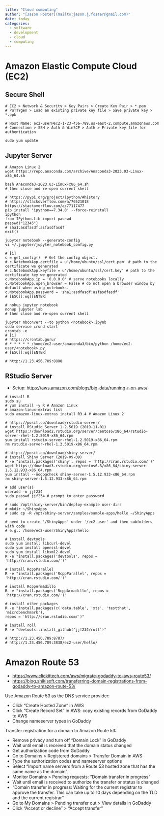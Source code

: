 ```yaml
---
title: "Cloud computing"
author: "[Jason Foster](mailto:jason.j.foster@gmail.com)"
date: today
categories:
  - software
  - development
  - cloud
  - computing
---
```


# Amazon Elastic Compute Cloud (EC2)

## Secure Shell

```         
# EC2 > Network & Security > Key Pairs > Create Key Pair > *.pem
# PuTTYgen > Load an existing private key file > Save private key > *.ppk
```

```         
# Host Name: ec2-user@ec2-1-23-456-789.us-east-2.compute.amazonaws.com 
# Connection > SSH > Auth & WinSCP > Auth > Private key file for authentication
    
sudo yum update
```

## Jupyter Server

```         
# Amazon Linux 2
wget https://repo.anaconda.com/archive/Anaconda3-2023.03-Linux-x86_64.sh

bash Anaconda3-2023.03-Linux-x86_64.sh
# then close and re-open current shell
```

```         
# https://pypi.org/project/ipython/#history
# https://stackoverflow.com/a/76521018
https://stackoverflow.com/a/77117477
pip install 'ipython==7.34.0' --force-reinstall
ipython
from IPython.lib import passwd
passwd("12345")
# sha1:asdfasdf:asfasdfasdf
exit()
```

```         
jupyter notebook --generate-config 
vi ~/.jupyter/jupyter_notebook_config.py

# [i]
c = get_config()  # Get the config object.
# c.NotebookApp.certfile = u'/home/ubuntu/ssl/cert.pem' # path to the certificate we generated
# c.NotebookApp.keyfile = u'/home/ubuntu/ssl/cert.key' # path to the certificate key we generated
c.NotebookApp.ip = '0.0.0.0' # serve notebooks locally
c.NotebookApp.open_browser = False # do not open a browser window by default when using notebooks.
c.NotebookApp.password = 'sha1:asdfasdf:asfasdfasdf'
# [ESC][:wq][ENTER]
```

```         
# nohup jupyter notebook
nohup jupyter lab
# then close and re-open current shell
```

```         
jupyter nbconvert --to python <notebook>.ipynb
sudo service crond start
crontab -e
# [i]
# https://crontab.guru/
# * * * * * /home/ec2-user/anaconda3/bin/python /home/ec2-user/<notebook>.py
# [ESC][:wq][ENTER]
```

```         
# http://1.23.456.789:8888
```

## RStudio Server

* Setup: <https://aws.amazon.com/blogs/big-data/running-r-on-aws/>

```         
# install R
sudo su
# yum install -y R # Amazon Linux
# amazon-linux-extras list
sudo amazon-linux-extras install R3.4 # Amazon Linux 2
```

```         
# https://posit.co/download/rstudio-server/
# install RStudio Server 1.2.5019 (2019-11-01)
wget https://download2.rstudio.org/server/centos6/x86_64/rstudio-server-rhel-1.2.5019-x86_64.rpm
yum install rstudio-server-rhel-1.2.5019-x86_64.rpm
rm rstudio-server-rhel-1.2.5019-x86_64.rpm

# https://posit.co/download/shiny-server/
# install Shiny Server (2019-09-09)
R -e "install.packages('shiny', repos = 'http://cran.rstudio.com/')"
wget https://download3.rstudio.org/centos6.3/x86_64/shiny-server-1.5.12.933-x86_64.rpm
yum install --nogpgcheck shiny-server-1.5.12.933-x86_64.rpm
rm shiny-server-1.5.12.933-x86_64.rpm
```

```         
# add user(s)
useradd -m jjf234
sudo passwd jjf234 # prompt to enter password
```

```         
# sudo /opt/shiny-server/bin/deploy-example user-dirs
# mkdir ~/ShinyApps
# sudo cp -R /opt/shiny-server/samples/sample-apps/hello ~/ShinyApps

# need to create '/ShinyApps' under '/ec2-user' and then subfolders with code
# e.g.: /home/ec2-user/ShinyApps/hello
```

```         
# install devtools
sudo yum install libcurl-devel
sudo yum install openssl-devel
sudo yum install libxml2-devel
R -e "install.packages('devtools', repos = 'http://cran.rstudio.com/')"

# install RcppParallel
R -e "install.packages('RcppParallel', repos = 'http://cran.rstudio.com/')"

# install RcppArmadillo
R -e "install.packages('RcppArmadillo', repos = 'http://cran.rstudio.com/')"

# install other packages
R -e "install.packages(c('data.table', 'xts', 'testthat', 'microbenchmark'),
repos = 'http://cran.rstudio.com/')"

# install roll
R -e "devtools::install_github('jjf234/roll')"
```

```         
# http://1.23.456.789:8787/
# http://1.23.456.789:3838/ec2-user/hello/
```

# Amazon Route 53

* <https://www.clickittech.com/aws/migrate-godaddy-to-aws-route53/>
* <https://blog.shikisoft.com/transferring-domain-registrations-from-godaddy-to-amazon-route-53/>

Use Amazon Route 53 as the DNS service provider:

* Click "Create Hosted Zone" in AWS
* Click "Create Record Set" in AWS: copy existing records from GoDaddy to AWS
* Change nameserver types in GoDaddy

Transfer registration for a domain to Amazon Route 53:

* Remove privacy and turn off "Domain Lock" in GoDaddy
* Wait until email is received that the domain status changed
* Get authorization code from GoDaddy
* Go to Domains > Registered domains > Transfer Domain in AWS
* Type the authorization codes and nameserver options
* Select "Import name servers from a Route 53 hosted zone that has the same name as the domain"
* Monitor Domains > Pending requests: "Domain transfer in progress"
* Wait until email is received to authorize the transfer or status is changed
* "Domain transfer in progress: Waiting for the current registrar to approve the transfer. This can take up to 10 days depending on the TLD and the current registrar"
* Go to My Domains > Pending transfer out > View details in GoDaddy
* Click "Accept or decline" > "Accept transfer"